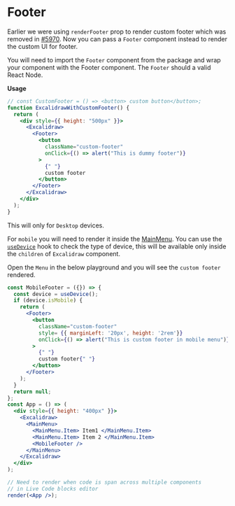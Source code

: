 # Footer

Earlier we were using `renderFooter` prop to render custom footer which was removed in [#5970](https://github.com/excalidraw/excalidraw/pull/5970). Now you can pass a `Footer` component instead to render the custom UI for footer.

You will need to import the `Footer` component from the package and wrap your component with the Footer component. The `Footer` should a valid React Node.

**Usage**

```jsx live
// const CustomFooter = () => <button> custom button</button>;
function ExcalidrawWithCustomFooter() {
  return (
    <div style={{ height: "500px" }}>
      <Excalidraw>
        <Footer>
          <button
            className="custom-footer"
            onClick={() => alert("This is dummy footer")}
          >
            {" "}
            custom footer
          </button>
        </Footer>
      </Excalidraw>
    </div>
  );
}
```

This will only for `Desktop` devices.

For `mobile` you will need to render it inside the [MainMenu](#mainmenu). You can use the [`useDevice`](#useDevice) hook to check the type of device, this will be available only inside the `children` of `Excalidraw` component.

Open the `Menu` in the below playground and you will see the `custom footer` rendered.

```jsx live noInline
const MobileFooter = ({}) => {
  const device = useDevice();
  if (device.isMobile) {
    return (
      <Footer>
        <button
          className="custom-footer"
          style= {{ marginLeft: '20px', height: '2rem'}}
          onClick={() => alert("This is custom footer in mobile menu")}
        >
          {" "}
          custom footer{" "}
        </button>
      </Footer>
    );
  }
  return null;
};
const App = () => (
  <div style={{ height: "400px" }}>
    <Excalidraw>
      <MainMenu>
        <MainMenu.Item> Item1 </MainMenu.Item>
        <MainMenu.Item> Item 2 </MainMenu.Item>
        <MobileFooter />
      </MainMenu>
    </Excalidraw>
  </div>
);

// Need to render when code is span across multiple components
// in Live Code blocks editor
render(<App />);
```
